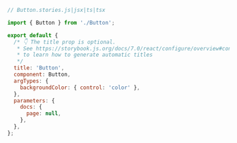 ```js
// Button.stories.js|jsx|ts|tsx

import { Button } from './Button';

export default {
  /* 👇 The title prop is optional.
   * See https://storybook.js.org/docs/7.0/react/configure/overview#configure-story-loading
   * to learn how to generate automatic titles
   */
  title: 'Button',
  component: Button,
  argTypes: {
    backgroundColor: { control: 'color' },
  },
  parameters: {
    docs: {
      page: null,
    },
  },
};
```